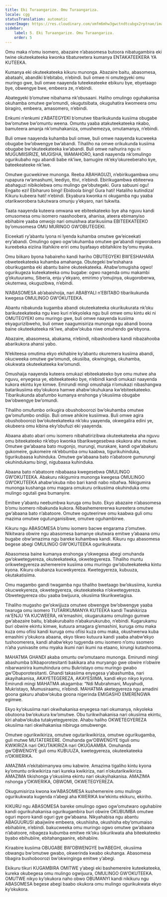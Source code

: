 ```yaml
---
title: Eki Turaangarize. Omu Turaangariza.
locale: cgg
statusTranslation: automatic
coverImage: https://res.cloudinary.com/xmfm6mhw3gwctndtcubgx2rptnae/image/upload/v1740337243/small_cover_educacion_fundamental_a051170f1c.webp
sidebar:
    label: 5. Eki Turaangarize. Omu Turaangariza.
    order: 5
---
```

Omu maka n’omu isomero, abazaire n’abasomesa butoora nibatugambira eki twine okuteekateeka kwonka tibatureetera kumanya ENTAKATEEKERA YA KUTEEKA.

Kumanya eki okuteekateeka kikuru munonga. Abazaire baitu, abasomesa, abataahi, abandiki b’ebitabo, n’ebindi. buli omwe ni omutegyeki omu muringo gwe, buli omwe naayenda tuteekeateeke ebikuru bye, ebyetaago bye, obwengye bwe, embeera ze, n’ebindi.

Abategyeki b’omutwe nibahama nk’obusaani. Haliho omulingo oguhakanisa okuhamba omutwe gw’omundi, okugutsibata, okuguhatira kwomeera omu biragiro, embeera, amasomero, n’ebindi.

Enkumi n’enkumi z’ABATEGYEKI b’omutwe tibarikukunda kusiima obugabe bw’omutwe bw’omuntu weena. Omuntu yaaba atakuteekateeka nkabo, bamuteera amanja nk’omuhakaniza, omushemezya, omutamanya, n’ebindi.

Buli omwe naayenda kuhamba buli omwe, buli omwe naayenda kucweeka obugabe bw’obwengye bw’abandi. Tihaliho na omwe orikukunda kusiima obugabe bw’okuteekateeka kw’abandi. Buli omwe naihurira ngu ni MUGUMIISIRIZE, MUGISHA, WAMAHORO, kandi naayenda nk’omulingo ogurikubaho ngu abandi babe nk’iwe, bamugire nk’eky’okureeberaho kye, bateekeateeke nk’iwe.

Omutwe gucwekirwe munonga. Reeba ABAHAGUZI, n’ebirikugambwa omu rupapura rw’amashumi, leediyo, ttivi, n’ebindi. Ebirikugambwa ebiteerwa abahaguzi nibikolebwa omu mulingo gw’obutegeki. Gura sabuuni ogu! Engaito ezi! Ebiharuro bingi! Ebidoola bingi! Gura hati! Hataliho kutindiza! Kikuru kubeera hati! n’ebindi. Ekyabura kwonka ni okugamba ngu yaaba otarikworobera tukutwara omunju y’ekyaro, nari tukwita.

Taata naayenda kuteera omwana we ebiteekateeko bye aha nguvu kandi omusomesa omu isomero naashoobera, ahanisa, ateera ebimanyiso ebihabire yaaba omwojo nari omuishwa atarikusiima EBITEEKATEEKO by’omusomesa OMU MURINGO GW’OBUTEGEKI.

Eiceekati ry’abantu lyona ni lyenda kuhamba omutwe gw’eiceekati ery’abandi. Omulingo ogwo ogw’okuhamba omutwe gw’abandi nigworobera kureebeka eiziina litahikire eriri omu byafaayo ebitahikire by’omu myaka.

Omu biikaro byona habaireho kandi hariho OBUTEGYEKI BW’ESHAHARA obweteekateeka kuhamba amahanga. Obutegeki bw’eshahara oburikugamba eki abantu baine okuteekateeka. Ahabw’omugisha ogwo! ogurikugeza kuteekateeka omu bugabe: ogwo nagenda omu makambi g’okutuuramu, Siberia, enju y’ekyaro, emirimo y’omujinya, okugoroberwa, okutemwa, okuguzibwa, n’ebindi.

N’ABASOMESA ab’abaishoija, nari ABABYALI n’EBITABO tibarikukunda kwegesa OMULINGO GW’OKUTEEKA.

Abantu nibakunda kugamba abandi okuteekateeka okurikukurata nk’oku barikuteekateeka ngu kwo kuri n’ekyoleka ngu buli omwe omu kintu eki ni OMUTEGYEKI omu muringo gwe, buli omwe naayenda kusiima ekyagurizibweho, buli omwe naagumisiriza munonga ngu abandi boona baine okuteekateeka nk’iwe, ahabw’okuba niwe omuhendo gw’ebyona.

Abazaire, abasomesa, abakama, n’ebindi, nibashoobera kandi nibazahooba abarikukora ahansi yabo.

N’ekiteesa omutima ekyo ekihabire ky’abantu okuremera kusiima abandi, okucweeka omutwe gw’omundi, okusiiba, okwinginga, okuhamba, okukwata okuteekateeka kw’omundi.

Omushaija naayenda kuteera omukazi ebiteekateeko bye omu mutwe aha nguvu, enyegesa ye, ebiteekateeko bye, n’ebindi kandi omukazi naayenda kukora ekintu kye kimwe. Emirundi mingi omushaija n’omukazi nibashangwa batarikusiima eby’okukora hamwe ahabw’okuhukana kw’ebiteekateeko. Tibarikukunda abafumbo kumanya enshonga y’okusiima obugabe bw’obwengye bw’omundi.

Tihaliho omufumbo orikugira obushoboorozi bw’okuhamba omutwe gw’omufumbo ondiijo. Buli omwe ahikire kusiimwa. Buli omwe agira obushoboorozi bw’okuteekateeka nk’oku yaayenda, okwegalira edini ye, okubeera omu kibina eky’obufuzi eki yaayenda.

Abaana abato abari omu isomero nibahatirizibwa okuteekateeka aha nguvu omu biteekateeko nk’ebyo kwonka tibarikwegesebwa okukora aha mutwe. Omutwe gw’abaana bato mugonjo, murungi, murakare, kandi ogw’abakuru gukomeire, gukomeire nk’ebbumba omu kaabwa, tigurikuhinduka, tigurikubaasa kuhinduka. Omutwe gw’abaana bato n’abatoore gumurungi okuhindukamu bingi, nigubaasa kuhinduka.

Abaana bato n’abatoore nibabaasa kwegesebwa OMULINGO GW’OKUTEEKA. Abakuru nikigumira munonga kwegesa OMULINGO GW’OKUTEEKA ahabw’okuba nibo bari kandi nabo nibafwa. Nikigumira munonga kushanga omu magara omukuru orikusiima okuhinduka omu mulingo ogutali gwa bumanyire.

Emitwe y’abantu neebumbwa kuruga omu buto. Ekyo abazaire n’abasomesa b’omu isomero nibakunda kukora. Nibashemerererwa kureetera omutwe gw’abaana bato n’abatoore. Omutwe oguteerirwe omu kaabwa guli omu mazima omutwe ogutunganisibwe, omutwe oguhambirwe.

Kikuru ngu ABASOMESA b’omu isomero bacwe engarama z’omutwe. Nikitwara obwire ngu abasomesa bamanye okutwara emitwe y’abaana omu bugabe obw’amazima ngu bareke kuhambwa kandi. Kikuru ngu abasomesa begese abegi OMULINGO GW’OKUTEEKA ogurikukwata.

Abasomesa baine kumanya enshonga y’okwegesa abegi omuhanda gw’okwetegyereza, okuteekateeka, okwetegyereza. Tihaliho muntu orikwetegyereza ashemereire kusiima omu muringo gw’obuteekateeka kintu kyona. Kikuru okubanza kucwekyereza. Kwetegyereza, kubuuza, okutakatisiima.

Omu magambo gandi twagamba ngu tihaliho bwetaago bw’okusiima, kureka okucwekyereza, okwetegyereza, okuteekateeka n’okwetegyereza. Obwetegyereza obu yaaba bwijuura, okusiima tikurikwetagisa.

Tihaliho mugasho gw’okwijjuza omutwe obwengye bw’obwengye yaaba twaruga omu isomero TUTARIKUMANYA KUTEEKA kandi Twahikiriza nk’ENJU YA KUCWEERA, nk’emashini, okugarukamu omulingo gumwe gw’abazaire baitu, b’abakurubaito n’abakurukurubo, n’ebindi. Kugarukamu buri obwire ekintu kimwe, kutuura amagara g’emashini, kuruga omu maka kuza omu ofiisi kandi kuruga omu ofiisi kuza omu maka, okushwerwa kuba emashini y’okukora abaana, ekyo tikwo kutuura kandi yaaba ahabw’ekyo tushoomerera, kandi ahabw’ekyo tugyenda omu isomero n’omu ssomero n’aha yunivasite omu myaka ikumi nari ikumi na etaano, kirungi kutashooma.

MAHATMA GHANDI akaba omuntu ow’omutaano munonga. Emirundi mingi abashumba b’Abaporotesitanti bakikara aha muryango gwe obwire n’obwire nibarwanirira kumuhindura omu Bukristayo omu muringo gwabo gw’Obuporotesitanti. Ghandi takasiima enyegesa y’abashumba, nari akayihakanisa, AKAYETEGEREZA, AKAYESIIMA, kandi ekyo nikyo kyona. Emirundi mingi MAHATMA akagamba: “Ndi Mubrahmani, Muyahudi, Mukristayo, Mumusiraamu, n’ebindi. MAHATMA aketegyereza ngu amadini goona gakuru ahabw’okuba goona nigerinda EMIGASHO EMERENGWA egimwe.

Ekyo ky’okusiima nari okwihakanisa enyegesa nari okumanya, nikyoleka obutoona bw’okukura kw’omutwe. Obu turikwihakanisa nari okusiima ekintu, kiri ahabw’okuba tutakyetegyereize. Ahabu haliho OKWETEGYEREZA okusiima nari okwihakanisa nibiruga omubwenge.

Omutwe ogurikwikiriza, omutwe ogutarikwikiriza, omutwe ogurikugamba, guli mutwe MUTATEREERE. Omuhanda gw’OBWENGYE tiguli omu KWIKIRIZA nari OKUTAIKIRIZA nari OKUGAAMBA. Omuhanda gw’OBWENGYE guli omu KUBUUZA, kwetegyereza, okuteekateeka n’OKWERIKA.

AMAZIMA n’ekitabimanywa omu kabwire. Amazima tigaliho kintu kyona ky’omuntu orikwikiriza nari kureka kwikiriza, nari n’okutarikwikiriza. AMAZIMA tikishonga y’okusiima ekintu nari okukyihakanisa. AMAZIMA nshonga y’OKWERIKA, OBWOMI, OKWETEGYEREZA.

Okugumisiriza kwona kw’ABASOMESA kushemereire omu mulingo ogurikukwata kugenda n’abegi aha KWERIKA kw’ekintu ekikuru, ekiriho.

KIKURU ngu ABASOMESA bareke omulingo ogwo ogw’omutwaro oguhabiire kandi ogurikuhakanisa ogurikugambira buri obwire OKUBUMBA omutwe oguri mporo kandi oguri gye gw’abaana. Nikyahabisa ngu abantu ABAGUURUSI abaijwiire embeera, okushiisha, okushisha eby’omumaiso ebihabiire, n’ebindi. bakucweeka omu muringo ogwo omutwe gw’abaana n’abatoore, nibageza kubumba emitwe nk’oku bikurikwata aha biteekateeko byabo ebihubiire, ebitahangaanire, ebihabiire.

Kiraabire kusiima OBUGABE BW’OBWENGYE bw’ABEGHI, okusiima obwangu bw’omutwe gwabo, okwerinda kwabo okuhanga. Abasomesa tibagira bushoboorozi bw’okwinginga emitwe y’abegi.

Ekikuru tikuri KUGAMBIRA OMITWE y’abegi eki bashemereire kuteekateeka, kureka okubegesa omu mulingo ogwijuura, OMULINGO GW’OKUTEEKA. OMUTWE nikyo ky’okukora naho obwo OBUMANYI kandi nikikuru ngu ABASOMESA begese abegi baabo okukora omu mulingo ogurikukwata ekyo ky’okukora.

